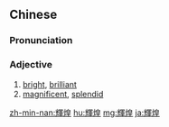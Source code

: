 {{also|辉煌}}
==Chinese==
{{zh-forms|s=辉煌|t2=煇煌}}

===Pronunciation===
{{zh-pron
|m=huīhuáng
|c=fai1 wong4
|mn=hui-hông
|cat=a
}}

===Adjective===
{{zh-adj}}

# [[bright]], [[brilliant]]
# [[magnificent]], [[splendid]]

[[zh-min-nan:輝煌]]
[[hu:輝煌]]
[[mg:輝煌]]
[[ja:輝煌]]